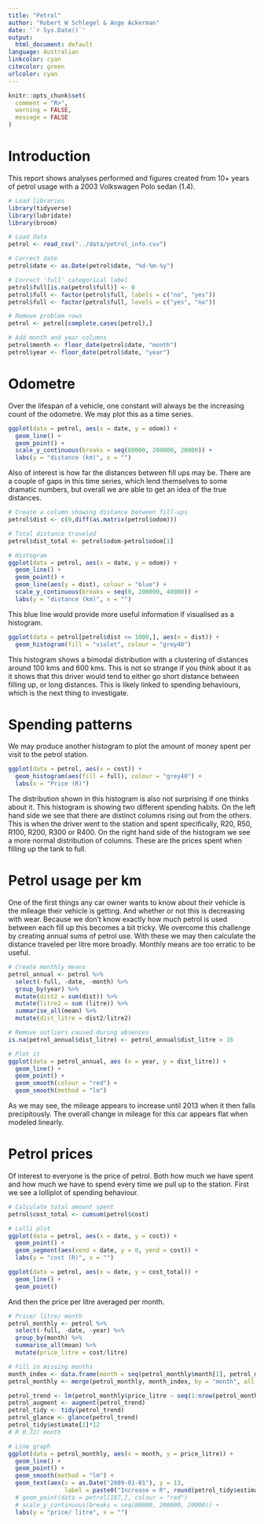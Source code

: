 ```yaml
---
title: "Petrol"
author: "Robert W Schlegel & Ange Ackerman"
date: '`r Sys.Date()`'
output:
  html_document: default
language: Australian
linkcolor: cyan
citecolor: green
urlcolor: cyan
---
```


```r
knitr::opts_chunk$set(
  comment = "R>", 
  warning = FALSE, 
  message = FALSE
)
```

# Introduction
This report shows analyses performed and figures created from 10+ years of petrol usage with a 2003 Volkswagen Polo sedan (1.4).

```r
# Load libraries
library(tidyverse)
library(lubridate)
library(broom)

# Load data
petrol <- read_csv("../data/petrol_info.csv")

# Correct date
petrol$date <- as.Date(petrol$date, "%d-%m-%y")

# Correct 'full' categorical label
petrol$full[is.na(petrol$full)] <- 0
petrol$full <- factor(petrol$full, labels = c("no", "yes"))
petrol$full <- factor(petrol$full, levels = c("yes", "no"))

# Remove problem rows
petrol <- petrol[complete.cases(petrol),]

# Add month and year columns
petrol$month <- floor_date(petrol$date, "month")
petrol$year <- floor_date(petrol$date, "year")

```

# Odometre
Over the lifespan of a vehicle, one constant will always be the increasing count of the odometre. We may plot this as a time series.

```r
ggplot(data = petrol, aes(x = date, y = odom)) +
  geom_line() +
  geom_point() +
  scale_y_continuous(breaks = seq(80000, 200000, 20000)) +
  labs(y = "distance (km)", x = "")
```

Also of interest is how far the distances between fill ups may be. There are a couple of gaps in this time series, which lend themselves to some dramatic numbers, but overall we are able to get an idea of the true distances.

```r
# Create a column showing distance between fill-ups
petrol$dist <- c(0,diff(as.matrix(petrol$odom)))

# Total distance traveled
petrol$dist_total <- petrol$odom-petrol$odom[1]

# Histogram
ggplot(data = petrol, aes(x = date, y = odom)) +
  geom_line() +
  geom_point() +
  geom_line(aes(y = dist), colour = "blue") +
  scale_y_continuous(breaks = seq(0, 200000, 40000)) +
  labs(y = "distance (km)", x = "")
```

This blue line would provide more useful information if visualised as a histogram.

```r
ggplot(data = petrol[petrol$dist <= 1000,], aes(x = dist)) +
  geom_histogram(fill = "violet", colour = "grey40")
```

This histogram shows a bimodal distribution with a clustering of distances around 100 kms and 600 kms. This is not so strange if you think about it as it shows that this driver would tend to either go short distance between filling up, or long distances. This is likely linked to spending behaviours, which is the next thing to investigate.

# Spending patterns
We may produce another histogram to plot the amount of money spent per visit to the petrol station.

```r
ggplot(data = petrol, aes(x = cost)) +
  geom_histogram(aes(fill = full), colour = "grey40") +
  labs(x = "Price (R)")
```

The distribution shown in this histogram is also not surprising if one thinks about it. This histogram is showing two different spending habits. On the left hand side we see that there are distinct columns rising out from the others. This is when the driver went to the station and spent specifically, R20, R50, R100, R200, R300 or R400. On the right hand side of the histogram we see a more normal distribution of columns. These are the prices spent when filling up the tank to full. 

# Petrol usage per km
One of the first things any car owner wants to know about their vehicle is the mileage their vehicle is getting. And whether or not this is decreasing with wear. Because we don't know exactly how much petrol is used between each fill up this becomes a bit tricky. We overcome this challenge by creating annual sums of petrol use. With these we may then calculate the distance traveled per litre more broadly. Monthly means are too erratic to be useful.

```r
# Create monthly means
petrol_annual <- petrol %>%
  select(-full, -date, -month) %>%
  group_by(year) %>%
  mutate(dist2 = sum(dist)) %>% 
  mutate(litre2 = sum (litre)) %>% 
  summarise_all(mean) %>% 
  mutate(dist_litre = dist2/litre2)

# Remove outliers caused during absences
is.na(petrol_annual$dist_litre) <- petrol_annual$dist_litre > 16

# Plot it
ggplot(data = petrol_annual, aes (x = year, y = dist_litre)) +
  geom_line() +
  geom_point() +
  geom_smooth(colour = "red") +
  geom_smooth(method = "lm")

```

As we may see, the mileage appears to increase until 2013 when it then falls precipitously. The overall change in mileage for this car appears flat when modeled linearly.

# Petrol prices
Of interest to everyone is the price of petrol. Both how much we have spent and how much we have to spend every time we pull up to the station. First we see a lolliplot of spending behaviour.

```r
# Calculate total amount spent
petrol$cost_total <- cumsum(petrol$cost)

# Lolli plot
ggplot(data = petrol, aes(x = date, y = cost)) +
  geom_point() +
  geom_segment(aes(xend = date, y = 0, yend = cost)) +
  labs(y = "cost (R)", x = "")

```

```r
ggplot(data = petrol, aes(x = date, y = cost_total)) +
  geom_line() +
  geom_point() 
```


And then the price per litre averaged per month.

```r
# Price/ litre/ month
petrol_monthly <- petrol %>%
  select(-full, -date, -year) %>%
  group_by(month) %>%
  summarise_all(mean) %>% 
  mutate(price_litre = cost/litre)

# Fill in missing months
month_index <- data.frame(month = seq(petrol_monthly$month[1], petrol_monthly$month[nrow(petrol_monthly)], by = "month"))
petrol_monthly <- merge(petrol_monthly, month_index, by = "month", all.y = TRUE)

petrol_trend <- lm(petrol_monthly$price_litre ~ seq(1:nrow(petrol_monthly)))
petrol_augment <- augment(petrol_trend)
petrol_tidy <- tidy(petrol_trend)
petrol_glance <- glance(petrol_trend)
petrol_tidy$estimate[2]*12
# R 0.72/ month

# Line graph
ggplot(data = petrol_monthly, aes(x = month, y = price_litre)) +
  geom_line() +
  geom_point() +
  geom_smooth(method = "lm") +
  geom_text(aes(x = as.Date("2009-01-01"), y = 13, 
                label = paste0("Increase = R", round(petrol_tidy$estimate[2]*12, 2), " /month"))) +
  # geom_point(data = petrol[187,], colour = "red")
  # scale_y_continuous(breaks = seq(80000, 200000, 20000)) +
  labs(y = "price/ litre", x = "")
```


